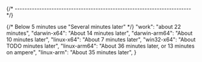 
{/* ------------------------------------------------------------------------ */}

{/* Below 5 minutes use "Several minutes later" */}
    "work": "about 22 minutes",
    "darwin-x64": "About 14 minutes later",
    "darwin-arm64": "About 10 minutes later",
    "linux-x64": "About 7 minutes later",
    "win32-x64": "About TODO minutes later",
    "linux-arm64": "About 36 minutes later, or 13 minutes on ampere",
    "linux-arm": "About 35 minutes later",
}
